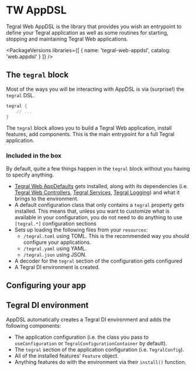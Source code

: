 
# TW AppDSL

Tegral Web AppDSL is the library that provides you wish an entrypoint to define your Tegral application as well as some routines for starting, stopping and maintaining Tegral Web applications.


<PackageVersions libraries={[
    { name: 'tegral-web-appdsl', catalog: 'web.appdsl' }
]} />

## The `tegral` block

Most of the ways you will be interacting with AppDSL is via (surprise!) the `tegral` DSL.

```kotlin
tegral {
    // ...
}
```

The `tegral` block allows you to build a Tegral Web application, install features, add components. This is the main entrypoint for a full Tegral application.

### Included in the box

By default, quite a few things happen in the `tegral` block without you having to specify anything.

- [Tegral Web AppDefaults](/web/appdefaults/index.mdx) gets installed, along with its dependencies (i.e. [Tegral Web Controllers](/web/controllers/index.mdx), [Tegral Services](/core/services/index.mdx), [Tegral Logging](/core/logging/index.mdx)) and what it brings to the environment.
- A default configuration class that only contains a `tegral` property gets installed. This means that, unless you want to customize what is available in your configuration, you do not need to do anything to use `[tegral.*]` configuration sections
- Sets up loading the following files from your `resources`:
    - `/tegral.toml` using TOML. This is the recommended way you should configure your applications.
    - `/tegral.yaml` using YAML.
    - `/tegral.json` using JSON.
- A decoder for the `tegral` section of the configuration gets configured
- A Tegral DI environment is created.

## Configuring your app

<!-- TODO -->

## Tegral DI environment

AppDSL automatically creates a Tegral DI environment and adds the following components:

- The application configuration (i.e. the class you pass to `useConfiguration` or `TegralConfigurationContainer` by default).
- The `tegral` section of the application configuration (i.e. `TegralConfig`).
- All of the installed features' `Feature` object.
- Anything features do with the environment via their `install()` function.


